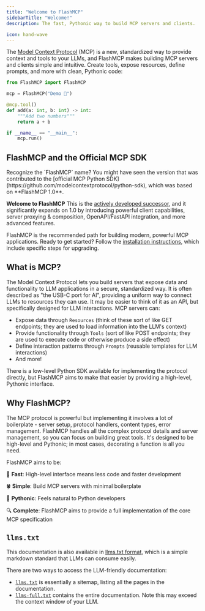 ```yaml
---
title: "Welcome to FlashMCP"
sidebarTitle: "Welcome!"
description: The fast, Pythonic way to build MCP servers and clients.

icon: hand-wave
---
```



The [Model Context Protocol](https://modelcontextprotocol.io/) (MCP) is a new, standardized way to provide context and tools to your LLMs, and FlashMCP makes building MCP servers and clients simple and intuitive. Create tools, expose resources, define prompts, and more with clean, Pythonic code:

```python {1, 3, 5, 11}
from FlashMCP import FlashMCP

mcp = FlashMCP("Demo 🚀")

@mcp.tool()
def add(a: int, b: int) -> int:
    """Add two numbers"""
    return a + b

if __name__ == "__main__":
    mcp.run()
```


## FlashMCP and the Official MCP SDK

<Tip>
Recognize the `FlashMCP` name? You might have seen the version that was contributed to the [official MCP Python SDK](https://github.com/modelcontextprotocol/python-sdk), which was based on **FlashMCP 1.0**.


**Welcome to FlashMCP** This is the [actively developed successor](https://github.com/FlashMCP/FlashMCP), and it significantly expands on 1.0 by introducing powerful client capabilities, server proxying & composition, OpenAPI/FastAPI integration, and more advanced features.

FlashMCP is the recommended path for building modern, powerful MCP applications. Ready to get started? Follow the [installation instructions](/getting-started/installation), which include specific steps for upgrading.
</Tip>



## What is MCP?
The Model Context Protocol lets you build servers that expose data and functionality to LLM applications in a secure, standardized way. It is often described as "the USB-C port for AI", providing a uniform way to connect LLMs to resources they can use. It may be easier to think of it as an API, but specifically designed for LLM interactions. MCP servers can:

- Expose data through `Resources` (think of these sort of like GET endpoints; they are used to load information into the LLM's context)
- Provide functionality through `Tools` (sort of like POST endpoints; they are used to execute code or otherwise produce a side effect)
- Define interaction patterns through `Prompts` (reusable templates for LLM interactions)
- And more!

There is a low-level Python SDK available for implementing the protocol directly, but FlashMCP aims to make that easier by providing a high-level, Pythonic interface.


## Why FlashMCP?

The MCP protocol is powerful but implementing it involves a lot of boilerplate - server setup, protocol handlers, content types, error management. FlashMCP handles all the complex protocol details and server management, so you can focus on building great tools. It's designed to be high-level and Pythonic; in most cases, decorating a function is all you need.

FlashMCP aims to be:

🚀 **Fast**: High-level interface means less code and faster development

🍀 **Simple**: Build MCP servers with minimal boilerplate

🐍 **Pythonic**: Feels natural to Python developers

🔍 **Complete**: FlashMCP aims to provide a full implementation of the core MCP specification


## `llms.txt`

This documentation is also available in [llms.txt format](https://llmstxt.org/), which is a simple markdown standard that LLMs can consume easily. 

There are two ways to access the LLM-friendly documentation:
- [`llms.txt`](https://goFlashMCP.com/llms.txt) is essentially a sitemap, listing all the pages in the documentation.
- [`llms-full.txt`](https://goFlashMCP.com/llms-full.txt) contains the entire documentation. Note this may exceed the context window of your LLM.
